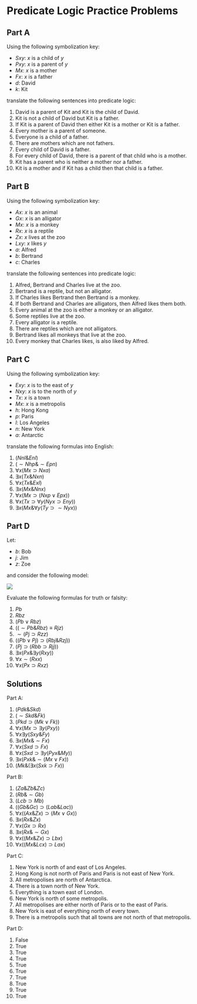 # Predicate Logic Practice Problems

## Part A

Using the following symbolization key:

- $Sxy$: $x$ is a child of $y$
- $Pxy$: $x$ is a parent of $y$
- $Mx$: $x$ is a mother
- $Fx$: $x$ is a father
- $d$: David
- $k$: Kit

translate the following sentences into predicate logic:

1. David is a parent of Kit and Kit is the child of David.
2. Kit is not a child of David but Kit is a father.
3. If Kit is a parent of David then either Kit is a mother or Kit is a father.
4. Every mother is a parent of someone.
5. Everyone is a child of a father.
6. There are mothers which are not fathers.
7. Every child of David is a father.
8. For every child of David, there is a parent of that child who is a mother.
9. Kit has a parent who is neither a mother nor a father.
10. Kit is a mother and if Kit has a child then that child is a father.

## Part B

Using the following symbolization key:

- $Ax$: $x$ is an animal
- $Gx$: $x$ is an alligator
- $Mx$: $x$ is a monkey
- $Rx$: $x$ is a reptile
- $Zx$: $x$ lives at the zoo
- $Lxy$: $x$ likes $y$
- $a$: Alfred
- $b$: Bertrand
- $c$: Charles

translate the following sentences into predicate logic:

1. Alfred, Bertrand and Charles live at the zoo.
2. Bertrand is a reptile, but not an alligator.
3. If Charles likes Bertrand then Bertrand is a monkey.
4. If both Bertrand and Charles are alligators, then Alfred likes them both.
5. Every animal at the zoo is either a monkey or an alligator.
6. Some reptiles live at the zoo.
7. Every alligator is a reptile.
8. There are reptiles which are not alligators.
9. Bertrand likes all monkeys that live at the zoo.
10. Every monkey that Charles likes, is also liked by Alfred.

## Part C

Using the following symbolization key:

- $Exy$: $x$ is to the east of $y$
- $Nxy$: $x$ is to the north of $y$
- $Tx$: $x$ is a town
- $Mx$: $x$ is a metropolis
- $h$: Hong Kong
- $p$: Paris
- $l$: Los Angeles
- $n$: New York
- $a$: Antarctic

translate the following formulas into English:

1. $(Nnl \& Enl)$
2. $(\sim Nhp \& \sim Epn)$
3. $\forall x(Mx \supset Nxa)$
4. $\exists x(Tx \& Nxn)$
5. $\forall x(Tx \& Exl)$
6. $\exists x(Mx \& Nnx)$
7. $\forall x(Mx \supset (Nxp \lor Epx))$
8. $\forall x(Tx \supset \forall y( Nyx \supset Eny))$
9. $\exists x(Mx \& \forall y(Ty \supset \sim Nyx))$

## Part D

Let:

- $b$: Bob
- $j$: Jim
- $z$: Zoe

and consider the following model:

![](Pictures/Week8.png)

Evaluate the following formulas for truth or falsity:

1. $Pb$
2. $Rbz$
3. $(Pb \lor Rbz)$
4. $((\sim Pb \& Rbz) \equiv Rjz)$
5. $\sim (Pj \supset Rzz)$
6. $((Pb \lor Pj) \supset (Rbj \& Rzj))$
7. $(Pj \supset (Rbb \supset Rjj))$
8. $\exists x(Px \& \exists y (Rxy))$
9. $\forall x \sim (Rxx)$
10. $\forall x (Px \supset Rxz)$

## Solutions

Part A:

1. $(Pdk \& Skd)$
2. $(\sim Skd \& Fk)$
3. $(Pkd \supset (Mk \lor Fk))$
4. $\forall x(Mx \supset \exists y (Pxy))$
5. $\forall x\exists y (Sxy \& Fy)$
6. $\exists x(Mx \& \sim Fx)$
7. $\forall x(Sxd \supset Fx)$
8. $\forall x(Sxd \supset \exists y(Pyx \& My))$
9. $\exists x(Pxk \& \sim(Mx \lor Fx))$
10. $(Mk \& (\exists x (Sxk \supset Fx))$

Part B:

1. $(Za \& Zb \& Zc)$
2. $(Rb \& \sim Gb)$
3. $(Lcb \supset Mb)$
4. $((Gb \& Gc) \supset (Lab \& Lac))$
5. $\forall x((Ax \& Zx) \supset (Mx \lor Gx))$
6. $\exists x(Rx \& Zx)$
7. $\forall x(Gx \supset Rx)$
8. $\exists x(Rx \& \sim Gx)$
9. $\forall x((Mx \& Zx) \supset Lbx)$
10. $\forall x((Mx \& Lcx) \supset Lax)$

Part C:

1. New York is north of and east of Los Angeles.
2. Hong Kong is not north of Paris and Paris is not east of New York.
3. All metropolises are north of Antarctica.
4. There is a town north of New York.
5. Everything is a town east of London.
6. New York is north of some metropolis.
7. All metropolises are either north of Paris or to the east of Paris.
8. New York is east of everything north of every town. 
9. There is a metropolis such that all towns are not north of that metropolis.

Part D:

1. False
2. True
3. True
4. True
5. True
6. True
7. True
8. True
9. True
10. True